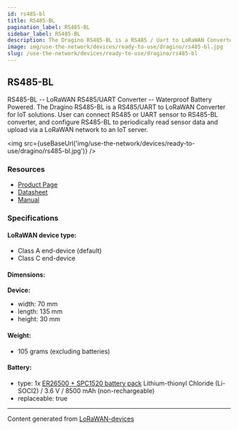 ```yaml
---
id: rs485-bl
title: RS485-BL
pagination_label: RS485-BL
sidebar_label: RS485-BL
description: The Dragino RS485-BL is a RS485 / Uart to LoRaWAN Converter for IoT solutions.
image: img/use-the-network/devices/ready-to-use/dragino/rs485-bl.jpg
slug: /use-the-network/devices/ready-to-use/dragino/rs485-bl
---
```



## RS485-BL

RS485-BL -- LoRaWAN RS485/UART Converter -- Waterproof Battery Powered. The Dragino RS485-BL is a
RS485/UART to LoRaWAN Converter for IoT solutions. User can connect RS485 or UART sensor to RS485-BL
converter, and configure RS485-BL to periodically read sensor data and upload via a LoRaWAN network
to an IoT server.

<img src={useBaseUrl('img/use-the-network/devices/ready-to-use/dragino/rs485-bl.jpg')} />

### Resources

- [Product Page](http://www.dragino.com/products/lora-lorawan-end-node/item/167-rs485-bl.html)
- [Datasheet](https://www.dropbox.com/sh/kv415xmwpxghk4y/AAA2OB_K5TmKUIpJ-kfX2_eXa/Datasheet_RS485-BL_WaterProof_BatteryPower_RS485_UART_to_LoRaWAN_Converter.pdf?dl=0)
- [Manual](http://wiki.dragino.com/xwiki/bin/view/Main/User%20Manual%20for%20LoRaWAN%20End%20Nodes/test/)

### Specifications

#### LoRaWAN device type:

- Class A end-device (default)
- Class C end-device

#### Dimensions:

**Device:**

- width: 70 mm
- length: 135 mm
- height: 30 mm

#### Weight:

- 105 grams (excluding batteries)

#### Battery:

- type: 1x
  [ER26500 + SPC1520 battery pack](http://wiki.dragino.com/xwiki/bin/view/Main/How%20to%20calculate%20the%20battery%20life%20of%20Dragino%20sensors%3F/#H1.ER265002BSPC1520BatteryPack)
  Lithium-thionyl Chloride (Li-SOCl2) / 3.6 V / 8500 mAh (non-rechargeable)
- replaceable: true

---

Content generated from [LoRaWAN-devices](https://github.com/TheThingsNetwork/lorawan-devices)
